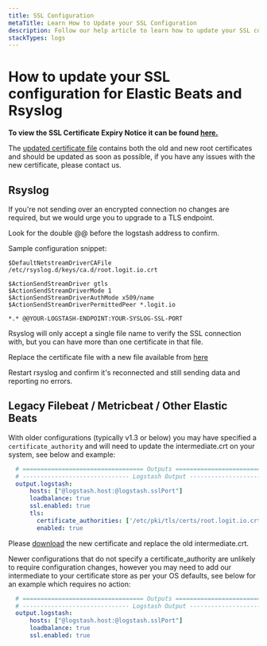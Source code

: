 ```yaml
---
title: SSL Configuration
metaTitle: Learn How to Update your SSL Configuration
description: Follow our help article to learn how to update your SSL configuration for Elastic Beats and Rsyslog with Logit.io.
stackTypes: logs
---
```


# How to update your SSL configuration for Elastic Beats and Rsyslog

**To view the SSL Certificate Expiry Notice it can be found [here.](/log-management/security/ssl-certificate-expiry-notice)**

The [updated certificate file](https://cdn.logit.io/root.logit.io.crt?_gl=1*6mao2j*_ga*NzE2MTk2MzcxLjE3MTAyNDM2MTA.*_ga_W546BZYLYM*MTcxODI4NzM3MS4xMTIuMS4xNzE4MjkwMDA5LjU3LjAuMA..) contains 
both the old and new root certificates and should be updated as soon as possible, 
if you have any issues with the new certificate, please contact us.

## Rsyslog
If you're not sending over an encrypted connection no changes are required, but we would urge you to upgrade to a TLS endpoint.

Look for the double @@ before the logstash address to confirm.

Sample configuration snippet:

```plaintext copy
$DefaultNetstreamDriverCAFile /etc/rsyslog.d/keys/ca.d/root.logit.io.crt

$ActionSendStreamDriver gtls
$ActionSendStreamDriverMode 1
$ActionSendStreamDriverAuthMode x509/name
$ActionSendStreamDriverPermittedPeer *.logit.io

*.* @@YOUR-LOGSTASH-ENDPOINT:YOUR-SYSLOG-SSL-PORT
```

Rsyslog will only accept a single file name to verify the SSL connection 
with, but you can have more than one certificate in that file.

Replace the certificate file with a new file available from [here](https://cdn.logit.io/root.logit.io.crt?_gl=1*14o90h8*_ga*NzE2MTk2MzcxLjE3MTAyNDM2MTA.*_ga_W546BZYLYM*MTcxODI4NzM3MS4xMTIuMS4xNzE4MjkwMTk2LjYwLjAuMA..)

Restart rsyslog and confirm it's reconnected and still sending data and reporting no errors.

## Legacy Filebeat / Metricbeat / Other Elastic Beats 
With older configurations (typically v1.3 or below) you may have specified a `certificate_authority` 
and will need to update the intermediate.crt on your system, see below and example:

```yml copy showLineNumbers /@logstash.host/ /@logstash.sslPort/
  # ================================== Outputs ===================================
  # ------------------------------ Logstash Output -------------------------------
  output.logstash:
      hosts: ["@logstash.host:@logstash.sslPort"]
      loadbalance: true
      ssl.enabled: true    
      tls:
        certificate_authorities: ['/etc/pki/tls/certs/root.logit.io.crt']
        enabled: true

```

Please [download](https://cdn.logit.io/root.logit.io.crt?_gl=1*1wwfhtn*_ga*NzE2MTk2MzcxLjE3MTAyNDM2MTA.*_ga_W546BZYLYM*MTcxODI4NzM3MS4xMTIuMS4xNzE4MjkwMTk2LjYwLjAuMA..) the 
new certificate and replace the old intermediate.crt. 

Newer configurations that do not specify a certificate_authority are unlikely to 
require configuration changes, however you may need to add our intermediate to 
your certificate store as per your OS defaults, see below for an example which requires no action:

```yml copy showLineNumbers /@logstash.host/ /@logstash.sslPort/
  # ================================== Outputs ===================================
  # ------------------------------ Logstash Output -------------------------------
  output.logstash:
      hosts: ["@logstash.host:@logstash.sslPort"]
      loadbalance: true
      ssl.enabled: true  
```

